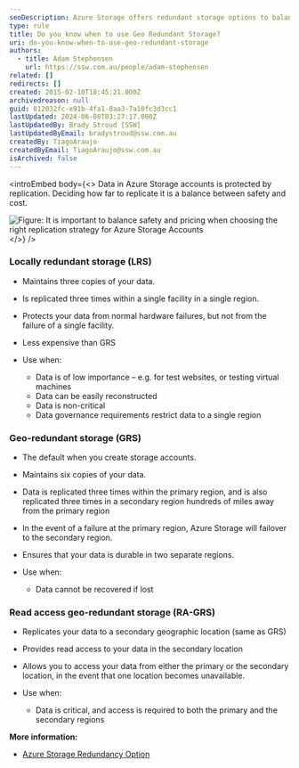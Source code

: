 ```yaml
---
seoDescription: Azure Storage offers redundant storage options to balance safety and cost. Choose between Locally Redundant Storage (LRS), Geo-Redundant Storage (GRS), or Read Access Geo-Redundant Storage (RA-GRS) based on data importance, recovery requirements, and governance needs.
type: rule
title: Do you know when to use Geo Redundant Storage?
uri: do-you-know-when-to-use-geo-redundant-storage
authors:
  - title: Adam Stephensen
    url: https://ssw.com.au/people/adam-stephensen
related: []
redirects: []
created: 2015-02-10T18:45:21.000Z
archivedreason: null
guid: 812032fc-e91b-4fa1-8aa3-7a10fc3d3cc1
lastUpdated: 2024-06-08T03:27:17.000Z
lastUpdatedBy: Brady Stroud [SSW]
lastUpdatedByEmail: bradystroud@ssw.com.au
createdBy: TiagoAraujo
createdByEmail: TiagoAraujo@ssw.com.au
isArchived: false
---
```


<introEmbed
  body={<>
Data in Azure Storage accounts is protected by replication. Deciding how far to replicate it is a balance between safety and cost.

![Figure: It is important to balance safety and pricing when choosing the right replication strategy for Azure Storage Accounts](/uploads/rules/do-you-know-when-to-use-geo-redundant-storage/azure-graphic.jpg)
  </>}
/>
### Locally redundant storage (LRS)

* Maintains three copies of your data.
* Is replicated three times within a single facility in a single region.
* Protects your data from normal hardware failures, but not from the failure of a single facility.
* Less expensive than GRS
* Use when:

  * Data is of low importance – e.g. for test websites, or testing virtual machines
  * Data can be easily reconstructed
  * Data is non-critical
  * Data governance requirements restrict data to a single region

### Geo-redundant storage (GRS)

* The default when you create storage accounts.
* Maintains six copies of your data.
* Data is replicated three times within the primary region, and is also replicated three times in a secondary region hundreds of miles away from the primary region
* In the event of a failure at the primary region, Azure Storage will failover to the secondary region.
* Ensures that your data is durable in two separate regions.
* Use when:

  * Data cannot be recovered if lost

### Read access geo-redundant storage (RA-GRS)

* Replicates your data to a secondary geographic location (same as GRS)
* Provides read access to your data in the secondary location
* Allows you to access your data from either the primary or the secondary location, in the event that one location becomes unavailable.
* Use when:

  * Data is critical, and access is required to both the primary and the secondary regions

**More information:**

* [Azure Storage Redundancy Option](https://learn.microsoft.com/en-us/azure/storage/common/storage-redundancy?WT.mc_id=DP-MVP-33518)
